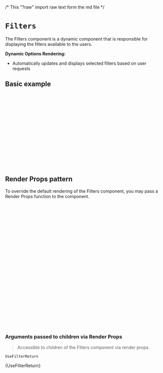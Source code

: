/* This "?raw" import raw text form the md file */

<Meta of={FiltersStories} />

# `Filters`

The Filters component is a dynamic component that
is responsible for displaying the filters available to the users.

**Dynamic Options Rendering:**

- Automatically updates and displays selected filters based on user requests

<Canvas of={FiltersStories.Primary} />

## Basic example

```jsx
import { CioPlp, CioPlpGrid, Filters } from '@constructor-io/constructorio-ui-plp';
import '@constructor-io/constructorio-ui-plp/styles.css';

const DEMO_API_KEY = 'key_M57QS8SMPdLdLx4x';

export default function MyComponent() {
  return (
    <CioPlp apiKey={DEMO_API_KEY}>
      <CioPlpGrid>
        {(props) => {
          return <Filters facets={props.filters.facets} />;
        }}
      </CioPlpGrid>
    </CioPlp>
  );
}
```

## Render Props pattern

To override the default rendering of the Filters component, you may pass a Render Props function to the component.

```jsx
import { CioPlp, CioPlpGrid, Filters } from '@constructor-io/constructorio-ui-plp';
import '@constructor-io/constructorio-ui-plp/styles.css';

const DEMO_API_KEY = 'key_M57QS8SMPdLdLx4x';

function MyCustomFilters(props) {
  const { facets } = props;
  return <pre>{JSON.stringify(facets, null, 2)}</pre>;
}

export default function MyComponent() {
  return (
    <CioPlp apiKey={DEMO_API_KEY}>
      <CioPlpGrid>
        {(props) => {
          return (
            <Filters facets={props.filters.facets}>
              {(filterProps) => {
                return <MyCustomFilters {...filterProps} />;
              }}
            </Filters>
          );
        }}
      </CioPlpGrid>
    </CioPlp>
  );
}
```

### Arguments passed to children via Render Props

> Accessible to children of the Filters component via render props.

`UseFilterReturn`

<Markdown>{UseFilterReturn}</Markdown>

